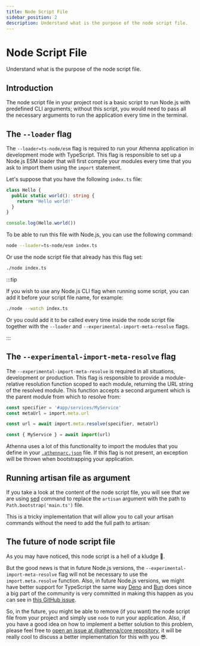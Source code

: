 ```yaml
---
title: Node Script File
sidebar_position: 2
description: Understand what is the purpose of the node script file.
---
```


# Node Script File

Understand what is the purpose of the node script file.

## Introduction

The node script file in your project root is a basic script to
run Node.js with predefined CLI arguments; without this script,
you would need to pass all the necessary arguments to run the
application every time in the terminal.

## The `--loader` flag

The `--loader=ts-node/esm` flag is required to run your Athenna
application in development mode with TypeScript. This flag is
responsible to set up a Node.js ESM loader that will first compile
your modules every time that you ask to import them using the
`import` statement.

Let's suppose that you have the following `index.ts` file:

```typescript
class Hello {
  public static world(): string {
    return 'Hello world!'
  }
}

console.log(Hello.world())
```

To be able to run this file with Node.js, you can use the
following command:

```bash
node --loader=ts-node/esm index.ts
```

Or use the node script file that already has this flag
set:

```bash
./node index.ts
```

:::tip

If you wish to use any Node.js CLI flag when running
some script, you can add it before your script file name,
for example:

```bash
./node --watch index.ts
```

Or you could add it to be called every time inside
the node script file together with the `--loader` and
`--experimental-import-meta-resolve` flags.

:::

## The `--experimental-import-meta-resolve` flag

The `--experimental-import-meta-resolve` is required in all
situations, development or production. This flag is
responsible to provide a module-relative resolution function
scoped to each module, returning the URL string of the resolved
module. This function accepts a second argument which is the
parent module from which to resolve from:

```typescript
const specifier = '#app/services/MyService'
const metaUrl = import.meta.url

const url = await import.meta.resolve(specifier, metaUrl)

const { MyService } = await import(url)
```

Athenna uses a lot of this functionality to import the modules
that you define in your [`.athennarc.json`](/docs/getting-started/athennarc-file)
file. If this flag is not present, an exception will be thrown
when bootstrapping your application.

## Running artisan file as argument

If you take a look at the content of the node script file,
you will see that we are using [sed](https://www.geeksforgeeks.org/sed-command-linux-set-2/)
command to replace the `artisan` argument with the path to
`Path.bootstrap('main.ts')` file.

This is a tricky implementation that will allow you to call
your artisan commands without the need to add the full path
to artisan:

## The future of node script file

As you may have noticed, this node script is a hell of a
kludge 🤣.

But the good news is that in future Node.js versions,
the `--experimental-import-meta-resolve` flag will not be
necessary to use the `import.meta.resolve` function. Also,
in future Node.js versions, we might have better support
for TypeScript the same way [Deno](https://deno.com/) and
[Bun](https://bun.sh/) does since a big part of the community
is very committed in making this happen as you can see in
[this GitHub issue](https://github.com/nodejs/node/issues/43818).

So, in the future, you might be able to remove (if you want)
the node script file from your project and simply use `node`
to run your application. Also, if you have a good idea on
how to implement a better solution to this problem, please
feel free to [open an issue at @athenna/core repository](https://github.com/AthennaIO/Core/issues/new/choose),
it will be really cool to discuss a better implementation
for this with you 😎.
